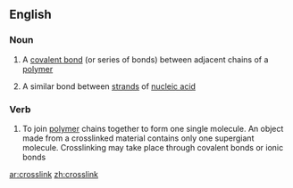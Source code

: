 ==English==

===Noun===
{{en-noun|sg=[[cross]][[link]]}}

# {{chemistry}} A [[covalent bond]] (or series of bonds) between adjacent chains of a [[polymer]]
# {{biochemistry}} A similar bond between [[strand]]s of [[nucleic acid]]

===Verb===
{{en-verb}}

# {{chemistry}} To join [[polymer]] chains together to form one single molecule. An object made from a crosslinked material contains only one supergiant molecule. Crosslinking may take place through covalent bonds or ionic bonds

[[ar:crosslink]]
[[zh:crosslink]]